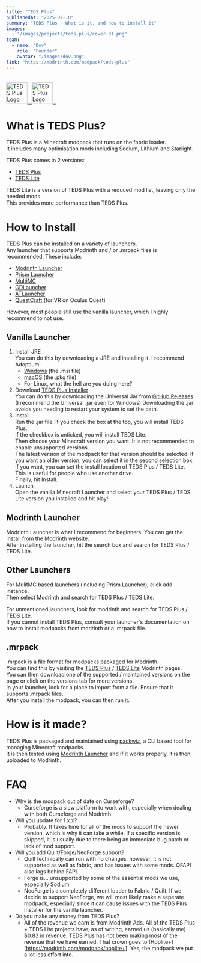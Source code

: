 ```yaml
---
title: "TEDS Plus"
publishedAt: "2025-07-10"
summary: "TEDS Plus - What is it, and how to install it"
images:
  - "/images/projects/teds-plus/cover-01.png"
team:
  - name: "Dov"
    role: "Founder"
    avatar: "/images/dov.png"
link: "https://modrinth.com/modpack/teds-plus"
---
```


<div style={{ textAlign: 'left' }}>
  <br/>
  <a href="https://modrinth.com/modpack/teds-plus">
  <img src="https://cdn.jsdelivr.net/npm/@intergrav/devins-badges@3/assets/cozy/available/modrinth_vector.svg" alt="TEDS Plus Logo" height="56" />
  &nbsp;
  </a>
  <a href="https://github.com/teamteds/teds-plus">
  <img src="https://cdn.jsdelivr.net/npm/@intergrav/devins-badges@3/assets/cozy/available/github_vector.svg" alt="TEDS Plus Logo" height="56" />
  &nbsp;
  </a>
  <br/>
</div>

# What is TEDS Plus?

TEDS Plus is a Minecraft modpack that runs on the fabric loader.  
It includes many optimisation mods including Sodium, Lithium and Starlight.  

TEDS Plus comes in 2 versions:

- [TEDS Plus](https://modrinth.com/modpack/teds-plus)
- [TEDS Lite](https://modrinth.com/modpack/teds-lite)  

TEDS Lite is a version of TEDS Plus with a reduced mod list, leaving only the needed mods.  
This provides more performance than TEDS Plus.  
  
# How to Install
TEDS Plus can be installed on a variety of launchers.  
Any launcher that supports Modrinth and / or .mrpack files is recommended.
These include:

- [Modrinth Launcher](https://modrinth.com/app)
- [Prism Launcher](https://prismlauncher.org/)
- [MultiMC](https://multimc.org/#Download)
- [GDLauncher](https://gdlauncher.com/)
- [ATLauncher](https://atlauncher.com/)
- [QuestCraft](https://questcraft.org/) (for VR on Oculus Quest)
  
However, most people still use the vanilla launcher, which I highly recommend to not use.

## Vanilla Launcher

1. Install JRE  
   You can do this by downloading a JRE and installing it. I recommend Adoptium:
   - [Windows](https://adoptium.net/temurin/releases/?version=17&package=jre&arch=x64&os=windows) (the .msi file)
   - [macOS](https://adoptium.net/temurin/releases/?version=17&package=jre&arch=x64&os=mac) (the .pkg file)
   - For Linux, what the hell are you doing here?
2. Download [TEDS Plus Installer](https://github.com/TeamTEDS/teds-plus-installer/releases/latest)  
   You can do this by downloading the Universal Jar from [GitHub Releases](https://github.com/TeamTEDS/teds-plus-installer/releases/latest) (I recommend the Universal .jar even for Windows)  Downloading the .jar avoids you needing to restart your system to set the path.
3. Install  
   Run the .jar file. If you check the box at the top, you will install TEDS Plus.  
   If the checkbox is unticked, you will install TEDS Lite.  
   Then choose your Minecraft version you want. It is not recommended to enable unsupported versions.  
   The latest version of the modpack for that version should be selected. If you want an older version, you can select it in the second selection box.  
   If you want, you can set the install location of TEDS Plus / TEDS Lite. This is useful for people who use another drive.  
   Finally, hit Install.
4. Launch  
   Open the vanilla Minecraft Launcher and select your TEDS Plus / TEDS Lite version you installed and hit play!

## Modrinth Launcher

Modrinth Launcher is what I recommend for beginners. You can get the install from the [Modrinth website](https://modrinth.com/app).  
After installing the launcher, hit the search box and search for TEDS Plus / TEDS Lite.

## Other Launchers

For MulitMC based launchers (including Prism Launcher), click add instance.  
Then select Modrinth and search for TEDS Plus / TEDS Lite.  
  
For unmentioned launchers, look for modrinth and search for TEDS Plus / TEDS Lite.  
If you cannot install TEDS Plus, consult your launcher's documentation on how to install modpacks from modrinth or a .mrpack file.

## .mrpack

.mrpack is a file format for modpacks packaged for Modrinth.  
You can find this by visiting the [TEDS Plus](https://modrinth.com/modpack/teds-plus) / [TEDS Lite](https://modrinth.com/modpack/teds-lite) Modrinth pages.  
You can then download one of the supported / maintained versions on the page or click on the versions tab for more versions.  
In your launcher, look for a place to import from a file. Ensure that it supports .mrpack files.  
After you install the modpack, you can then run it.

# How is it made?

TEDS Plus is packaged and maintained using [packwiz](https://github.com/packwiz/packwiz), a CLI based tool for managing Minecraft modpacks.  
It is then tested using [Modrinth Launcher](https://modrinth.com/app) and if it works properly, it is then uploaded to Modrinth.  

# FAQ

- Why is the modpack out of date on Curseforge?
  - Curseforge is a slow platform to work with, especially when dealing with both Curseforge and Modrinth
- Will you update for 1.x.x?
  - Probably. It takes time for all of the mods to support the newer version, which is why it can take a while. If a specific version is skipped, it is usually due to there being an immediate bug patch or lack of mod support.
- Will you add Quilt/Forge/NeoForge support?
  - Quilt technically can run with no changes, however, it is not supported as well as fabric, and has issues with some mods. QFAPI also lags behind FAPI. 
  - Forge is... unsupported by some of the essential mods we use, especially [Sodium](https://modrinth.com/mod/sodium/)
  - NeoForge is a completely different loader to Fabric / Quilt. If we decide to support NeoForge, we will most likely make a seperate modpack, especially since it can cause issues with the TEDS Plus Installer for the vanilla launcher.
- Do you make any money from TEDS Plus?
  - All of the revenue we earn is from Modrinth Ads. All of the TEDS Plus + TEDS Lite projects have, as of writing, earned us (basically me) $0.83 in revenue. TEDS Plus has not been making most of the revenue that we have earned. That crown goes to (Hoplite+)[https://modrinth.com/modpack/hoplite+]. Yes, the modpack we put a lot less effort into.
